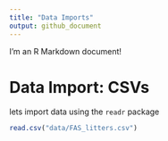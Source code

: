 ```yaml
---
title: "Data Imports"
output: github_document
---
```


I'm an R Markdown document! 

# Data Import: CSVs

lets import data using the `readr` package

```r
read.csv("data/FAS_litters.csv")
```